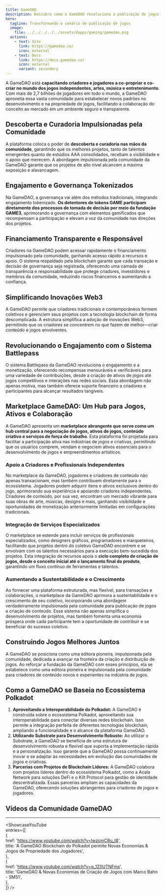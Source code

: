 ```yaml
---
title: GameDAO  
description: Descubra como a GameDAO revoluciona a publicação de jogos com propriedade impulsionada pela comunidade, governança transparente e colaboração potencializada pela blockchain.  
hero:  
  tagline: Transformando o cenário de publicação de jogos  
  image:  
    file: ../../../../../assets/dapps/gaming/gamedao.png  
  actions:  
    - text: Site  
      link: https://gamedao.co/  
      icon: external  
    - text: Docs  
      link: https://docs.gamedao.co/  
      icon: external  
      variant: secondary  
---
```



A GameDAO está **capacitando criadores e jogadores a co-propriar e co-criar no mundo dos jogos independentes, artes, música e entretenimento**. Com mais de 2,7 bilhões de jogadores em todo o mundo, a GameDAO aproveita essa vasta comunidade para estabelecer novos padrões no desenvolvimento e na propriedade de jogos, facilitando a colaboração do conceito ao mercado em um ambiente seguro e transparente.

## Descoberta e Curadoria Impulsionadas pela Comunidade
A plataforma coloca o poder de **descoberta e curadoria nas mãos da comunidade**, garantindo que os melhores projetos, tanto de talentos emergentes quanto de estúdios AAA consolidados, recebam a visibilidade e o apoio que merecem. A abordagem impulsionada pela comunidade da GameDAO garante que os projetos de alto nível alcancem a máxima exposição e alavancagem.

## Engajamento e Governança Tokenizados
Na GameDAO, a governança vai além dos métodos tradicionais, integrando engajamento tokenizado. **Os detentores de tokens GAME participam diretamente dos processos de tomada de decisão por meio da fundação GAME3**, aprimorando a governança com elementos gamificados que recompensam a participação e elevam a voz da comunidade nas direções dos projetos.

## Financiamento Transparente e Responsável
Criadores na GameDAO podem acessar rapidamente o financiamento impulsionado pela comunidade, ganhando acesso rápido a recursos e apoio. O sistema respaldado pela blockchain garante que cada transação e decisão de governança seja registrada, oferecendo uma camada de transparência e responsabilidade que protege criadores, investidores e membros da comunidade, reduzindo riscos financeiros e aumentando a confiança.

## Simplificando Inovações Web3
A GameDAO permite que criadores tradicionais e contemporâneos formem coletivos e gerenciem seus projetos com a tecnologia blockchain de forma descomplicada. A estrutura simplifica a adoção de inovações Web3, permitindo que os criadores se concentrem no que fazem de melhor—criar conteúdo e jogos envolventes.

## Revolucionando o Engajamento com o Sistema Battlepass
O sistema Battlepass da GameDAO revoluciona o engajamento e a monetização, oferecendo recompensas mensuráveis e verificáveis para uma variedade de contribuições, desde a criação de ativos de jogos até jogos competitivos e interações nas redes sociais. Essa abordagem não apenas motiva, mas também oferece suporte financeiro a criadores e participantes para alcançar resultados tangíveis.

## Marketplace GameDAO: Um Hub para Jogos, Ativos e Colaboração
A GameDAO apresenta um **marketplace abrangente que serve como um hub central para a negociação de jogos, ativos de jogos, conteúdo criativo e serviços de força de trabalho**. Esta plataforma foi projetada para facilitar a participação ativa nas indústrias de jogos e criativas, permitindo que os usuários comprem, vendam e negociem ativos essenciais para o desenvolvimento de jogos e empreendimentos artísticos.

### Apoio a Criadores e Profissionais Independentes
No marketplace da GameDAO, jogadores e criadores de conteúdo não apenas transacionam, mas também contribuem diretamente para o ecossistema. Jogadores podem adquirir itens e ativos exclusivos dentro do jogo, aprimorando sua experiência e apoiando criadores independentes. Criadores de conteúdo, por sua vez, encontram um mercado vibrante para suas obras de arte, músicas, designs e mais, ganhando visibilidade e oportunidades de monetização anteriormente limitadas em configurações tradicionais.

### Integração de Serviços Especializados
O marketplace se estende para incluir serviços de profissionais especializados, como designers gráficos, programadores e marqueteiros, facilitando que projetos dentro do coletivo GameDAO encontrem e se envolvam com os talentos necessários para a execução bem-sucedida dos projetos. Esta integração de recursos apoia o **ciclo completo de criação de jogos, desde o conceito inicial até o lançamento final do produto**, garantindo um fluxo contínuo de ferramentas e talentos.

### Aumentando a Sustentabilidade e o Crescimento
Ao fornecer uma plataforma estruturada, mas flexível, para transações e colaborações, o marketplace da GameDAO aprimora a sustentabilidade e o crescimento de seu coletivo, incorporando uma abordagem verdadeiramente impulsionada pela comunidade para publicação de jogos e criação de conteúdo. Esse sistema não apenas simplifica o desenvolvimento de projetos, mas também fomenta uma economia próspera onde cada participante tem a oportunidade de contribuir e se beneficiar do sucesso coletivo.

## Construindo Jogos Melhores Juntos
A GameDAO se posiciona como uma editora pioneira, impulsionada pela comunidade, dedicada a avançar na fronteira da criação e distribuição de jogos. Ao reforçar a fundação da GameDAO com esses princípios, ela se estabelece como uma editora pioneira e impulsionada pela comunidade para criadores de conteúdo novos e experientes na indústria de jogos.

## Como a GameDAO se Baseia no Ecossistema Polkadot
1. **Aproveitando a Interoperabilidade do Polkadot:** A GameDAO é construída sobre o ecossistema Polkadot, aproveitando sua interoperabilidade para conectar diversas redes blockchain. Isso permite a integração perfeita de diferentes tecnologias blockchain, ampliando a funcionalidade e o alcance da plataforma GameDAO.
2. **Utilizando Substrate para Desenvolvimento Robusto:** Ao utilizar o Substrate, a GameDAO se beneficia de uma estrutura de desenvolvimento robusta e flexível que suporta a implementação rápida e a personalização. Isso garante que a GameDAO possa continuamente inovar e se adaptar às necessidades em evolução das comunidades de jogos e criativas.
3. **Parcerias com Projetos de Blockchain Líderes:** A GameDAO colabora com projetos líderes dentro do ecossistema Polkadot, como a Acala Network para soluções DeFi e o Kilt Protocol para gestão de identidade descentralizada. Essas parcerias ampliam as capacidades da GameDAO, oferecendo soluções abrangentes para criadores de jogos e jogadores.

## Vídeos da Comunidade GameDAO  
------------  
<ShowcaseYouTube  
  entries={[  
    {  
      href: 'https://www.youtube.com/watch?v=lwzcmCRu_t8',  
      title: 'A GameDAO Blockchain do Polkadot permite Novas Economias & Jogos de Propriedade dos Jogadores',  
    },  
        {  
      href: 'https://www.youtube.com/watch?v=q_1Z0UTNFms',  
      title: 'GameDAO & Novas Economias de Criação de Jogos com Marco Bahn - SM51',  
    },  
  ]} />  